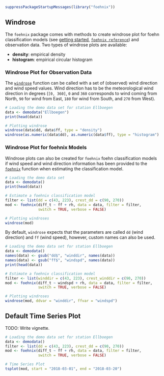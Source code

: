 
```r
suppressPackageStartupMessages(library("foehnix"))
```

## Windrose

The `foehnix` package comes with methods to create windrose plot for
foehn classification models (see [getting started](foehnix.html),
[`foehnix reference`](../references/foehnix.html)) and observation
data. Two types of windrose plots are available:

* **density**: empirical density
* **histogram**: empirical circular histogram

### Windrose Plot for Observation Data

The [`windrose`](../references/windrose.html) function can be called
with a set of (observed) wind direction and wind speed values. Wind
direction has to be the meteorological wind direction in degrees
(`[0, 360]`, `0` and `360` corresponds to wind coming from North,
`90` for wind from East, `180` for wind from South, and `270` from
West).


```r
# Loading the demo data set for station Ellboegen
data <- demodata("Ellboegen")
print(head(data))

# Plotting windrose
windrose(data$dd, data$ff, type = "density")
windrose(as.numeric(data$dd), as.numeric(data$ff), type = "histogram")
```

### Windrose Plot for foehnix Models

Windrose plots can also be created for `foehnix` foehn classification
models if wind speed and wind direction information has been provided
to the [`foehnix`](../references/foehnix.html) function when estimating
the classification model.

```r
# Loading the demo data set
data <- demodata()
print(head(data))

# Estimate a foehnix classification model
filter <- list(dd = c(43, 223), crest_dd = c(90, 270))
mod <- foehnix(diff_t ~ ff + rh, data = data, filter = filter,
               switch = TRUE, verbose = FALSE)

# Plotting windroses
windrose(mod)
```

By default, `windrose` expects that the parameters are called `dd` (wind direction)
and `ff` (wind speed), however, custom names can also be used.

```r
# Loading the demo data set for station Ellboegen
data <- demodata()
names(data) <- gsub("dd$", "winddir", names(data))
names(data) <- gsub("ff$", "windspd", names(data))
print(head(data))

# Estimate a foehnix classification model
filter <- list(winddir = c(43, 223), crest_winddir = c(90, 270))
mod <- foehnix(diff_t ~ windspd + rh, data = data, filter = filter,
               switch = TRUE, verbose = FALSE)

# Plotting windroses
windrose(mod, ddvar = "winddir", ffvar = "windspd")
```


## Default Time Series Plot

TODO: Write vignette.

```r
# Loading the demo data set for station Ellboegen
data <- demodata()
filter <- list(dd = c(43, 223), crest_dd = c(90, 270))
mod <- foehnix(diff_t ~ ff + rh, data = data, filter = filter,
               switch = TRUE, verbose = FALSE)

# Time Series Plot
tsplot(mod, start = "2018-03-01", end = "2018-03-20")
```


